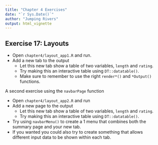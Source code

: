 ```yaml
---
title: "Chapter 4 Exercises"
date: "`r Sys.Date()`"
author: "Jumping Rivers"
output: html_vignette
---
```

<!--
%\VignetteEngine{knitr::rmarkdown}
%\VignetteIndexEntry{Chapter 4 Exercises}
-->

## Exercise 17: Layouts

  * Open `chapter4/layout_app1.R` and run.
  * Add a new tab to the output
    * Let this new tab show a table of two variables, `length` and `rating`.
    * Try making this an interactive table using `DT::datatable()`.
    * Make sure to remember to use the right `render*()` and `*Output()` functions.

A second exercise using the `navbarPage` function

  * Open `chapter4/layout_app2.R` and run
  * Add a new page to the output
    * Let this new tab show a table of two variables, `length` and `rating`.
    * Try making this an interactive table using `DT::datatable()`.
  * Try using `navbarMenu()` to create a 1 menu that combines both the summary page and your new tab.
  * If you wanted you could also try to create something that allows different input data to be shown within each tab.